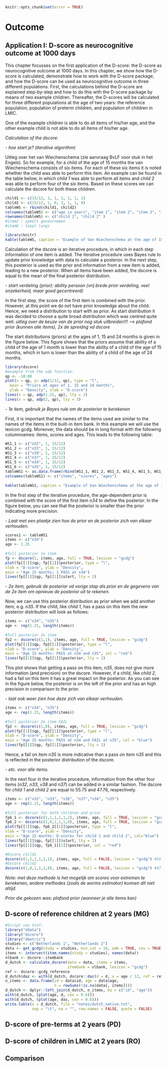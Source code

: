 ```{r, echo=FALSE}
knitr::opts_chunk$set(error = TRUE)
```

# Outcome {#outcome}

## Application I: D-score as neurocognitive outcome at 1000 days

This chapter focusses on the first application of the D-score: the D-score as neurocognitive outcome at 1000 days. In this chapter, we show how the D-score is calculated, demonstrate how to work with the D-score package, and how the D-score can be used as neurocognitive outcome in three different populations. First, the calculations behind the D-score are explained step-by-step and how to do this with the D-score package by means of two example children. Thereafter, the D-scores will be calculated for three different populations at the age of two years: the reference population, population of preterm children, and population of children in LMIC. 

One of the example children is able to do all items of his/her age, and the other example child is not able to do all items of his/her age. 

*Calculation of the dscore:*

*- hoe start je? (iterative algorithm)*

Uitleg over het van Wiechenschema (zie aanvraag BvLF voor stuk in het Engels).
So for example, for a child of the age of 15 months the van Wiechenschema consists of six items. For each of these six items it is noted whether the child was able to perform this item. An example can be found in the table below, in which *child 1* was able to perform all items and *child 2* was able to perform four of the six items. Based on these scores we can calculate the dscore for both these children.
```{r, echo=FALSE}
child1 <- c(15/12, 1, 1, 1, 1, 1, 1)
child2 <- c(15/12, 1, 0, 1, 1, 1, 0)
tableWS <- rbind(child1, child2)
colnames(tableWS) <- c("age in years", "item 1", "item 2", "item 3", "item 4", "item 5", "item 6")
rownames(tableWS) <- c("child 1", "child 2" )
#item2 : speelt geven/nemen
#item6 : loopt langs
```

```{r, echo=FALSE}
library(knitr)
kable(tableWS, caption = "Example of Van Wiechenschema at the age of 15 months")
```

Calculation of the dscore is an iterative procedure, in which in each step information of one item is added. The iterative procedure uses Bayes rule to update prior knowledge with data to calculate a posterior. In the next step, this posterior is used as the prior and information from a new item is added, leading to a new posterior. When all items have been added, the dscore is equal to the mean of the final posterior distribution. 

*- start verdeling (prior): ability persoon (vrij brede prior verdeling, veel onzekerheid, maar goed gecentreerd)*

In the first step, the score of the first item is combined with the prior. However, at this point we do not have prior knowledge about the child. Hence, we need a distribution to start with as prior. As start distribution it was decided to choose a quite broad distribution which was centred quite well. 
*uitleg over de keuze van de prior nog stuk uitbreiden!!! --> plafond prior (kunnen alle items), 2x de spreidng vd dscore*

The start distributions (priors) at the ages of 1, 15 and 24 months is given in the figure below. This figure shows that the priors assume that ability of a child of the age of 1 month is lower than the ability of a child of the age of 15 months, which in turn is lower than the ability of a child of the age of 24 months. 

```{r, echo = FALSE}
library(dscore)
#example from the adp function:
qp <- -10:80
plot(x = qp, y= adp(1/12, qp), type = "l", 
  main = "Priors at ages of 1, 15 and 24 months", 
  ylab = "Density", xlab = "D-score")
lines(x = qp, adp(1.25, qp), lty = 2)
lines(x = qp, adp(2, qp), lty = 3)
```

*- 1e item, gebruik je Bayes rule om de posterior te berekenen*

First, it is important that the names of the items used are similar to the names of the items in the built-in item bank. In this example we will use the lexicon gcdg. Moreover, the data should be in long format with the following columnnames: items, scores and ages. This leads to the following table:
```{r, echo=FALSE}
WS1_1 <- c("n32", 1, 15/12)
WS1_2 <- c("n33", 1, 15/12)
WS1_3 <- c("v38", 1, 15/12)
WS1_4 <- c("n37", 1, 15/12)
WS1_5 <- c("n34", 1, 15/12)
WS1_6 <- c("n35", 1, 15/12)
tableWS1 <- as.data.frame(rbind(WS1_1, WS1_2, WS1_3, WS1_4, WS1_5, WS1_6), row.names = NULL)
colnames(tableWS1) <- c("items", "scores", "ages")
                        
kable(tableWS1, caption = "Example of Van Wiechenschema at the age of 15 months for 1 child", row.names = NA)
```

In the first step of the iterative procedure, the age-dependent prior is combined with the score of the first item *n34* to define the posterior. In the figure below, you can see that the posterior is smaller than the prior indicating more precision.

*- Laat met een plaatje zien hoe de prior en de posterior zich van elkaar verhouden.*

```{r, echo=FALSE}
scores1 <- tableWS1
items <- c("n34")
age <- 1.25
  
#full posterior 1e item
fp <- dscore(1, items, age, full = TRUE, lexicon = "gcdg")
plot(fp[[1]]$qp, fp[[1]]$posterior, type = "l",
xlab = "D-score", ylab = "Density", 
main = "Age 15 months: 1 PASS at n34")
lines(fp[[1]]$qp, fp[[1]]$start, lty = 2)

```

*- 2e item, gebruik de posterior vd vorige stap als prior en de gegevens van de 2e item om opnieuw de posterior uit te rekenen.*

Now, we can use this posterior distribution as prior when we add another item, e.g. *n35*. If the child, like *child 1*, has a pass on this item the new posterior distribution will look as follows:
```{r, echo=FALSE}
items <- c("n34", "n35")
age <- rep(1.25, length(items))
  
#full posterior 2e item
fp2 <- dscore(c(1,1), items, age, full = TRUE, lexicon = "gcdg")
plot(fp[[1]]$qp, fp2[[1]]$posterior, type = "l",
xlab = "D-score", ylab = "Density", 
main = "Age 15 months: PASS at n34 and n35", col = "red")
lines(fp[[1]]$qp, fp[[1]]$posterior, lty = 2)

```

This plot shows that getting a pass on this item, *n35*, does not give more information (and precision) on the dscore. However, if a child, like *child 2*, had a fail on this item it has a great impact on the posterior. As you can see in the figure below, the posterior is on the left of the prior and has an high precision in comparison to the prior. 

*- laat ook weer zien hoe deze zich van elkaar verhouden.*

```{r, echo=FALSE}
items <- c("n34", "n35")
age <- rep(1.25, length(items))
  
#full posterior 2e item FAIL
fp2 <- dscore(c(1,0), items, age, full = TRUE, lexicon = "gcdg")
plot(fp[[1]]$qp, fp2[[1]]$posterior, type = "l",
xlab = "D-score", ylab = "Density", 
main = "Age 15 months: PASS at n34 and FAIL at n35", col = "blue")
lines(fp[[1]]$qp, fp[[1]]$posterior, lty = 2)

```
Hence, a fail on item *n35* is more indicative than a pass on item *n35* and this is reflected in the posterior distribution of the dscore. 

*- etc. voor alle items.*

In the next four in the iterative procedure, information from the other four items (*n32*, *n33*, *v38* and *n37*) can be added in a similar fashion. The dscore for *child 1* and *child 2* are equal to 55.75 and 47.76, respectively.

```{r, echo=FALSE}
items <- c("n32", "n33", "v38", "n37","n34", "n35")
age <- rep(1.25, length(items))
  
#full posterior for both children and prior
fp6_1 <- dscore(c(1,1,1,1,1,1), items, age, full = TRUE, lexicon = "gcdg")
fp6_2 <- dscore(c(1,0,1,1,1,0), items, age, full = TRUE, lexicon = "gcdg")
plot(fp[[1]]$qp, fp6_2[[1]]$posterior, type = "l",
xlab = "D-score", ylab = "Density", 
main = "Age 15 months: D-scores for child 1 and child 2", col="blue")
lines(fp[[1]]$qp, fp[[1]]$start, lty = 2)
lines(fp[[1]]$qp, fp6_1[[1]]$posterior, col = "red")

```

```{r}
#Dscore child1
dscore(c(1,1,1,1,1,1), items, age, full = FALSE, lexicon = "gcdg") #55.75
#Dscore child2
dscore(c(1,0,1,1,1,0), items, age, full = FALSE, lexicon = "gcdg") #47.76
```


*Note: met deze methode is het mogelijk om scores voor extremen te berekenen, andere methodes (zoals de worms estimator) kunnen dit niet altijd.*

*Prior die gekozen was: plafond prior (wanneer je alle items kan)*




## D-score of reference children at 2 years (MG)


```{r, echo=FALSE}
#Script van Stef:
library("ddata")
library("dscore")
library("dmetric")
studies <- c("Netherlands 1", "Netherlands 2")
data <- get_gcdg(study = studies, min_cat = 10, adm = TRUE, cov = TRUE)
items <- intersect(item_names(study = studies), names(data))
nlbank <- dscore::itembank
d_dutch <- calculate_dscore(data = data, items = items, 
                            itembank = nlbank, lexicon = "gcdg")
ref <- dscore::gcdg_reference
d_dutch$daz <- with(d_dutch, dscore::daz(d = d, x = age / 12, ref = ref))
n_items <- data.frame(id = data$id, age = data$age,
                      n = rowSums(!is.na(data[, items])))
d_dutch <- dplyr::left_join(d_dutch, n_items, by = c("id", "age"))
with(d_dutch, (plot(age, d, cex = 0.6)))
with(d_dutch, (plot(age, daz, cex = 0.6)))
write.table(x = d_dutch, file = "notes/dutch_native.txt",
            sep = "\t", na = "", row.names = FALSE, quote = FALSE)

```


## D-score of pre-terms at 2 years (PD)

## D-score of children in LMIC at 2 years (RO)

## Comparison
